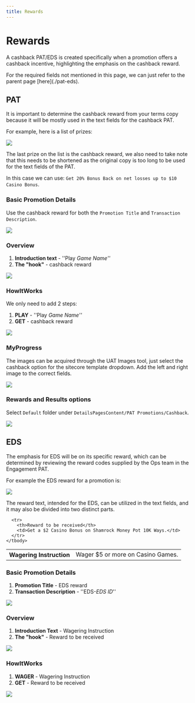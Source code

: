 ```yaml
---
title: Rewards
---
```


# Rewards

A cashback PAT/EDS is created specifically when a promotion offers a cashback incentive, highlighting the emphasis on the cashback reward.

<Admonition type="info" title="Note">
  For the required fields not mentioned in this page, we can just refer to the parent page [here](./pat-eds).
</Admonition>

## PAT

<Admonition type="note" title="Note">
  It is important to determine the cashback reward from your terms copy because it will be mostly used in the text fields for the cashback PAT.

  For example, here is a list of prizes:

  ![](/img/builds/pat-eds-cashback/cashback-reward.png)

  The last prize on the list is the cashback reward, we also need to take note that this needs to be shortened as the original copy is too long to be used for the text fields of the PAT.

  In this case we can use: `Get 20% Bonus Back on net losses up to $10 Casino Bonus`.
</Admonition>

### Basic Promotion Details

Use the cashback reward for both the `Promotion Title` and `Transaction Description`.

![](/img/builds/pat-eds-cashback/cashback-basic.png)

### Overview

1. **Introduction text** - ''Play *Game Name''*
2. **The "hook"** - cashback reward

![](/img/builds/pat-eds-cashback/cashback-overview.png)

### HowItWorks

We only need to add 2 steps:

1. **PLAY** - ''Play *Game Name''*
2. **GET** - cashback reward

![](/img/builds/pat-eds-cashback/cashback-howitworks.png)

### MyProgress

The images can be acquired through the UAT Images tool, just select the cashback option for the sitecore template dropdown. Add the left and right image to the correct fields.

![](/img/builds/pat-eds-cashback/cashback-uat.png)

### Rewards and Results options

Select `Default` folder under `DetailsPagesContent/PAT Promotions/Cashback`.

![](/img/builds/pat-eds-cashback/cashback-rewards-results.png)

## EDS

<Admonition type="note" title="Note">
  The emphasis for EDS will be on its specific reward, which can be determined by reviewing the reward codes supplied by the Ops team in the Engagement PAT.

  For example the EDS reward for a promotion is:

  ![](/img/builds/pat-eds-cashback/cashback-eds.png)

  The reward text, intended for the EDS, can be utilized in the text fields, and it may also be divided into two distinct parts.

  <table>
    <tbody>
      <tr>
        <th>Wagering Instruction</th>
        <td>Wager $5 or more on Casino Games.</td>
      </tr>

      <tr>
        <th>Reward to be received</th>
        <td>Get a $2 Casino Bonus on Shamrock Money Pot 10K Ways.</td>
      </tr>
    </tbody>
  </table>
</Admonition>

### Basic Promotion Details

1. **Promotion Title** - EDS reward
2. **Transaction Description** - ''EDS-*EDS ID*''

![](/img/builds/pat-eds-cashback/cashback-eds-basic.png)

### Overview

1. **Introduction Text** - Wagering Instruction
2. **The "hook"** - Reward to be received

![](/img/builds/pat-eds-cashback/cashback-eds-overview.png)

### HowItWorks

1. **WAGER** - Wagering Instruction
2. **GET** - Reward to be received

![](/img/builds/pat-eds-cashback/cashback-eds-howitworks.png)
